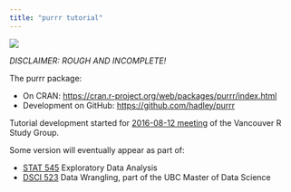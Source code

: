 ```yaml
---
title: "purrr tutorial"
---
```


<img src="https://www.stickermule.com/marketplace/embed_img/13594" style="max-width:100%;">

*DISCLAIMER: ROUGH AND INCOMPLETE!*

The purrr package:

  * On CRAN: <https://cran.r-project.org/web/packages/purrr/index.html>
  * Development on GitHub: <https://github.com/hadley/purrr> 

Tutorial development started for [2016-08-12 meeting](https://github.com/minisciencegirl/studyGroup/issues/131) of the Vancouver R Study Group.  

Some version will eventually appear as part of:

  * [STAT 545](http://stat545.com) Exploratory Data Analysis
  * [DSCI 523](http://www.calendar.ubc.ca/vancouver/courses.cfm?page=code&code=DSCI) Data Wrangling, part of the UBC Master of Data Science
